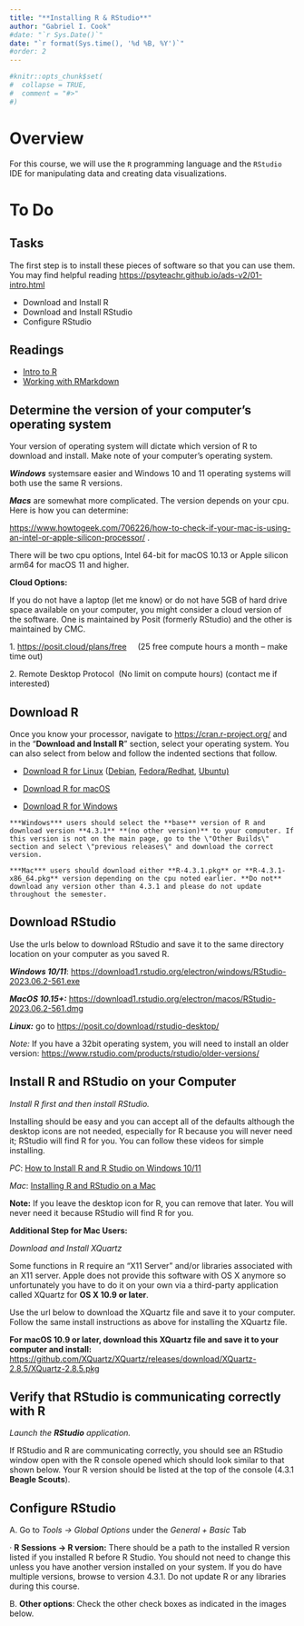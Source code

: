 ```yaml
---
title: "**Installing R & RStudio**"
author: "Gabriel I. Cook"
#date: "`r Sys.Date()`"
date: "`r format(Sys.time(), '%d %B, %Y')`"
#order: 2 
---
```


```r
#knitr::opts_chunk$set(
#  collapse = TRUE,
#  comment = "#>"
#)
```
# **Overview**

For this course, we will use the `R` programming language and the `RStudio` IDE for manipulating data and creating data visualizations.

# **To Do**

## **Tasks**

The first step is to install these pieces of software so that you can use them. You may find helpful reading <https://psyteachr.github.io/ads-v2/01-intro.html>

-   Download and Install R
-   Download and Install RStudio
-   Configure RStudio

## **Readings**

- [Intro to R](https://psyteachr.github.io/ads-v2/01-intro.html)
- [Working with RMarkdown](https://socviz.co/gettingstarted.html#work-in-plain-text-using-rmarkdown)


## **Determine the version of your computer's operating system**

Your version of operating system will dictate which version of R to download and install. Make note of your computer's operating system.

***Windows*** systemsare easier and Windows 10 and 11 operating systems will both use the same R versions.

***Macs*** are somewhat more complicated. The version depends on your cpu. Here is how you can determine:

<https://www.howtogeek.com/706226/how-to-check-if-your-mac-is-using-an-intel-or-apple-silicon-processor/> .

There will be two cpu options, Intel 64-bit for macOS 10.13 or Apple silicon arm64 for macOS 11 and higher.

**Cloud Options:**

If you do not have a laptop (let me know) or do not have 5GB of hard drive space available on your computer, you might consider a cloud version of the software. One is maintained by Posit (formerly RStudio) and the other is maintained by CMC.

1. <https://posit.cloud/plans/free>     (25 free compute hours a month -- make time out)

2. Remote Desktop Protocol  (No limit on compute hours) (contact me if interested)

## **Download R**

Once you know your processor, navigate to <https://cran.r-project.org/> and in the "**Download and Install R**" section, select your operating system. You can also select from below and follow the indented sections that follow.

-   [Download R for Linux](https://cran.r-project.org/bin/linux/) ([Debian](https://cran.r-project.org/bin/linux/debian), [Fedora/Redhat](https://cran.r-project.org/bin/linux/fedora), [Ubuntu)](https://cran.r-project.org/bin/linux/ubuntu)

-   [Download R for macOS](https://cran.r-project.org/bin/macosx/)

-   [Download R for Windows](https://cran.r-project.org/bin/windows/)

```         
***Windows*** users should select the **base** version of R and download version **4.3.1** **(no other version)** to your computer. If this version is not on the main page, go to the \"Other Builds\" section and select \"previous releases\" and download the correct version.

***Mac*** users should download either **R-4.3.1.pkg** or **R-4.3.1-x86_64.pkg** version depending on the cpu noted earlier. **Do not** download any version other than 4.3.1 and please do not update throughout the semester.
```

## **Download RStudio**

Use the urls below to download RStudio and save it to the same directory location on your computer as you saved R.  

***Windows 10/11***: <https://download1.rstudio.org/electron/windows/RStudio-2023.06.2-561.exe>

***MacOS 10.15+:*** <https://download1.rstudio.org/electron/macos/RStudio-2023.06.2-561.dmg>

***Linux:*** go to <https://posit.co/download/rstudio-desktop/>

*Note:* If you have a 32bit operating system, you will need to install an older version: <https://www.rstudio.com/products/rstudio/older-versions/>

## **Install R and RStudio on your Computer**

*Install R first and then install RStudio.*

Installing should be easy and you can accept all of the defaults although the desktop icons are not needed, especially for R because you will never need it; RStudio will find R for you. You can follow these videos for simple installing.

*PC*: [How to Install R and R Studio on Windows 10/11](https://www.youtube.com/watch?v=_2sewGCA0y4)

*Mac*: [Installing R and RStudio on a Mac](https://www.youtube.com/watch?v=H6Tfgt5gtWQ)

**Note:** If you leave the desktop icon for R, you can remove that later. You will never need it because RStudio will find R for you.

**Additional Step for Mac Users:**

*Download and Install XQuartz*

Some functions in R require an "X11 Server" and/or libraries associated with an X11 server. Apple does not provide this software with OS X anymore so unfortunately you have to do it on your own via a third-party application called XQuartz for **OS X 10.9 or later**.

Use the url below to download the XQuartz file and save it to your computer. Follow the same install instructions as above for installing the XQuartz file.

**For macOS 10.9 or later, download this XQuartz file and save it to your computer and install:** <https://github.com/XQuartz/XQuartz/releases/download/XQuartz-2.8.5/XQuartz-2.8.5.pkg>

## **Verify that RStudio is communicating correctly with R**

*Launch the **RStudio** application.*

If RStudio and R are communicating correctly, you should see an RStudio window open with the R console opened which should look similar to that shown below. Your R version should be listed at the top of the console (4.3.1 **Beagle Scouts**).

## **Configure RStudio**

A. Go to *Tools -\> Global Options* under the *General + Basic* Tab

· **R Sessions -\> R version:** There should be a path to the installed R version listed if you installed R before R Studio. You should not need to change this unless you have another version installed on your system. If you do have multiple versions, browse to version 4.3.1. Do not update R or any libraries during this course.

B. **Other options**: Check the other check boxes as indicated in the images below.
